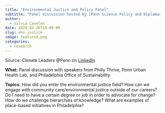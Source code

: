```yaml
---
title: "Environmental Justice and Policy Panel"
subtitle: "Panel discussion hosted by [Penn Science Policy and Diplomacy Group](https://www.pspdg.com) & [Climate Leaders @Penn](https://www.climateleadersatpenn.com/)"
author: 
  - Silvia Canelón
date: 2024-03-26T18:00:00
slug: env-justice
image: featured.png
categories:
  - research
---
```


Source: Climate Leaders @Penn on [LinkedIn](https://www.linkedin.com/posts/climate-leaders-penn_environmental-justice-and-policy-panel-activity-7176237910923325440-SspR?utm_source=share&utm_medium=member_desktop)

**What:** Panel discussion with speakers from Philly Thrive, Penn Urban Health Lab, and Philadelphia Office of Sustainability

**Topics:** How did you enter the environmental justice field? How can we engage with community care/environmental justice outside of our careers? Do I need to have a certain degree or job in order to advocate for change? How do we challenge hierarchies of knowledge? What are examples of place-based initiatives in Philadelphia?
